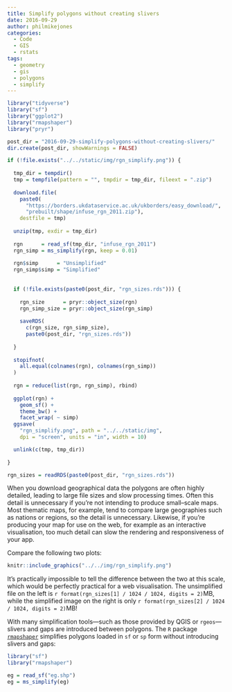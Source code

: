 ```yaml
---
title: Simplify polygons without creating slivers
date: 2016-09-29
author: philmikejones
categories:
  - Code
  - GIS
  - rstats
tags:
  - geometry
  - gis
  - polygons
  - simplify
---
```


```r
library("tidyverse")
library("sf")
library("ggplot2")
library("rmapshaper")
library("pryr")

post_dir = "2016-09-29-simplify-polygons-without-creating-slivers/"
dir.create(post_dir, showWarnings = FALSE)
```

```r
if (!file.exists("../../static/img/rgn_simplify.png")) {
  
  tmp_dir = tempdir()
  tmp = tempfile(pattern = "", tmpdir = tmp_dir, fileext = ".zip")
  
  download.file(
    paste0(
      "https://borders.ukdataservice.ac.uk/ukborders/easy_download/",
      "prebuilt/shape/infuse_rgn_2011.zip"),
    destfile = tmp)
  
  unzip(tmp, exdir = tmp_dir)
  
  rgn      = read_sf(tmp_dir, "infuse_rgn_2011")
  rgn_simp = ms_simplify(rgn, keep = 0.01)
  
  rgn$simp      = "Unsimplified"
  rgn_simp$simp = "Simplified"
  
  
  if (!file.exists(paste0(post_dir, "rgn_sizes.rds"))) {
  
    rgn_size      = pryr::object_size(rgn)
    rgn_simp_size = pryr::object_size(rgn_simp)
    
    saveRDS(
      c(rgn_size, rgn_simp_size),
      paste0(post_dir, "rgn_sizes.rds"))
  
  }
      
  stopifnot(
    all.equal(colnames(rgn), colnames(rgn_simp))
  )
  
  rgn = reduce(list(rgn, rgn_simp), rbind)
  
  ggplot(rgn) +
    geom_sf() +
    theme_bw() + 
    facet_wrap( ~ simp)
  ggsave(
    "rgn_simplify.png", path = "../../static/img",
    dpi = "screen", units = "in", width = 10)

  unlink(c(tmp, tmp_dir))
  
}
```

```r
rgn_sizes = readRDS(paste0(post_dir, "rgn_sizes.rds"))
```

When you download geographical data the polygons are often highly detailed, leading to large file sizes and slow processing times.
Often this detail is unnecessary if you're not intending to produce small--scale maps.
Most thematic maps, for example, tend to compare large geographies such as nations or regions, so the detail is unnecessary.
Likewise, if you're producing your map for use on the web, for example as an interactive visualisation, too much detail can slow the rendering and responsiveness of your app.

Compare the following two plots:

```r
knitr::include_graphics("../../img/rgn_simplify.png")
```

It's practically impossible to tell the difference between the two at this scale, which would be perfectly practical for a web visualisation.
The unsimplified file on the left is `r format(rgn_sizes[1] / 1024 / 1024, digits = 2)`MB, while the simplified image on the right is only `r format(rgn_sizes[2] / 1024 / 1024, digits = 2)`MB!

With many simplification tools---such as those provided by QGIS or `rgeos`---slivers and gaps are introduced between polygons.
The `R` package [`rmapshaper`](https://cran.r-project.org/package=rmapshaper) simplifies polygons loaded in `sf` or `sp` form without introducing slivers and gaps:

```r
library("sf")
library("rmapshaper")

eg = read_sf("eg.shp")
eg = ms_simplify(eg)
```
